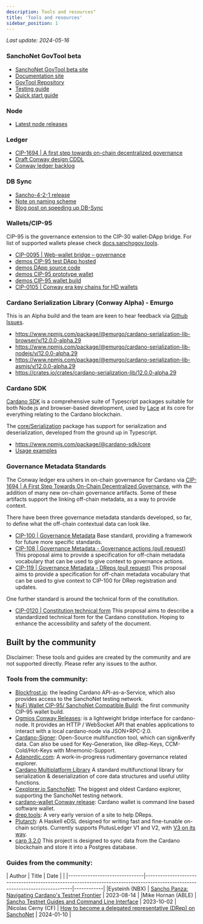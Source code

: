 ```yaml
---
description: Tools and resources"
title: 'Tools and resources'
sidebar_position: 1
---
```


*Last update: 2024-05-16*

### SanchoNet GovTool beta

* [SanchoNet GovTool beta site](https://sanchogov.tools)
* [Documentation site](https://docs.sanchogov.tools/)
* [GovTool Repository](https://github.com/IntersectMBO/govtool)
* [Testing guide](https://docs.sanchogov.tools/about/sanchonet-govtool-testing)
* [Quick start guide](https://docs.sanchogov.tools/about/sanchonet-govtool-testing)

### Node

* [Latest node releases](https://github.com/IntersectMBO/cardano-node/releases)

### Ledger

* [CIP-1694 | A first step towards on-chain decentralized governance](https://github.com/cardano-foundation/CIPs/blob/master/CIP-1694/README.md)
* [Draft Conway design CDDL](https://github.com/IntersectMBO/cardano-ledger/blob/master/eras/conway/impl/cddl-files/conway.cddl)
* [Conway ledger backlog](https://github.com/IntersectMBO/cardano-ledger/issues?q=is%3Aissue+is%3Aopen+label%3Aconway)

### DB Sync

* [Sancho-4-2-1 release](https://github.com/IntersectMBO/cardano-db-sync/releases/tag/sancho-4-2-1)
* [Note on naming scheme](https://gist.github.com/kderme/2ab2f79fcdc159be3465bae9b7df78e7)
* [Blog post on speeding up DB-Sync](https://github.com/IntersectMBO/cardano-db-sync/blob/blog/blog/blog.pdf)

### Wallets/CIP-95

CIP-95 is the governance extension to the CIP-30 wallet-DApp bridge.
For list of supported wallets please check [docs.sanchogov.tools](https://docs.sanchogov.tools/how-to-use-the-govtool/getting-started/get-a-compatible-wallet).

* [CIP-0095 | Web-wallet bridge – governance](https://github.com/cardano-foundation/CIPs/blob/master/CIP-0095/README.md)
* [demos CIP-95 test DApp hosted](https://ryun1.github.io/cip95-cardano-wallet-connector/)
* [demos DApp source code](https://github.com/Ryun1/cip95-cardano-wallet-connector)
* [demos CIP-95 prototype wallet](https://github.com/Ryun1/cip95-demos-wallet)
* [demos CIP-95 wallet build](https://drive.google.com/file/d/1751xFA1TSN7taNs2blTMeFwE6-xL3wKt/)
* [CIP-0105 | Conway era key chains for HD wallets](https://github.com/cardano-foundation/CIPs/blob/master/CIP-0105/README.md)

### Cardano Serialization Library (Conway Alpha) - Emurgo

This is an Alpha build and the team are keen to hear feedback via [Github Issues](https://github.com/Emurgo/cardano-serialization-lib/issues).
* https://www.npmjs.com/package/@emurgo/cardano-serialization-lib-browser/v/12.0.0-alpha.29
* https://www.npmjs.com/package/@emurgo/cardano-serialization-lib-nodejs/v/12.0.0-alpha.29
* https://www.npmjs.com/package/@emurgo/cardano-serialization-lib-asmjs/v/12.0.0-alpha.29
* https://crates.io/crates/cardano-serialization-lib/12.0.0-alpha.29

### Cardano SDK

[Cardano SDK](https://github.com/input-output-hk/cardano-js-sdk) is a comprehensive suite of Typescript packages suitable for both Node.js and browser-based development,
used by [Lace](https://www.lace.io) at its core for everything relating to the Cardano blockchain.

The [core/Serialization](https://github.com/input-output-hk/cardano-js-sdk/tree/master/packages/core/src/Serialization) package has support for serialization and deserialization,
developed from the ground up in Typescript.
* https://www.npmjs.com/package/@cardano-sdk/core
* [Usage examples](https://github.com/input-output-hk/cardano-js-sdk/tree/master/packages/core/test/Serialization)

### Governance Metadata Standards

The Conway ledger era ushers in on-chain governance for Cardano via [CIP-1694 | A First Step Towards On-Chain Decentralized Governance](https://github.com/cardano-foundation/CIPs/blob/master/CIP-1694/README.md), with the addition of many new on-chain governance artifacts.
Some of these artifacts support the linking off-chain metadata, as a way to provide context.

There have been three governance metadata standards developed, so far, to define what the off-chain contextual data can look like.

* [CIP-100 | Governance Metadata](https://github.com/cardano-foundation/CIPs/tree/master/CIP-0100) Base standard, providing a framework for future more specific standards.
* [CIP-108 | Governance Metadata - Governance actions (pull request)](https://github.com/cardano-foundation/CIPs/pull/632) This proposal aims to provide a specification for off-chain metadata vocabulary that can be used to give context to governance actions.
* [CIP-119 | Governance Metadata - DReps (pull request)](https://github.com/cardano-foundation/CIPs/pull/788) This proposal aims to provide a specification for off-chain metadata vocabulary that can be used to give context to CIP-100 for DRep registration and updates.

One further standard is around the technical form of the constitution.

* [CIP-0120 | Constitution technical form](https://github.com/cardano-foundation/CIPs/pull/796) This proposal aims to describe a standardized technical form for the Cardano constitution. Hoping to enhance the accessibility and safety of the document.

## Built by the community

Disclaimer: These tools and guides are created by the community and are not supported directly. Please refer any issues to the author.

### Tools from the community:

* [Blockfrost.io](https://blockfrost.io): the leading Cardano API-as-a-Service, which also provides access to the SanchoNet testing network.
* [NuFi Wallet CIP-95/ SanchoNet Compatible Build](https://assets.nu.fi/extension/sanchonet/nufi-cwe-sanchonet-latest.zip): the first community CIP-95 wallet build.
* [Ogmios Conway Releases](https://github.com/CardanoSolutions/ogmios/releases): is a lightweight bridge interface for cardano-node. It provides an HTTP / WebSocket API that enables applications to interact with a local cardano-node via JSON+RPC-2.0.
* [Cardano-Signer](https://github.com/gitmachtl/cardano-signer): Open-Source multifunction tool, which can sign&verify data. Can also be used for Key-Generation, like dRep-Keys, CCM-Cold/Hot-Keys with Mnemonic-Support.
* [Adanordic.com](https://adanordic.com): A work-in-progress rudimentary governance related explorer.
* [Cardano Multiplatform Library](https://github.com/dcSpark/cardano-multiplatform-lib/releases/tag/5.0.0) A standard multifunctional library for serialization & deserialization of core data structures and useful utility functions.
* [Cexplorer.io SanchoNet](https://sancho.cexplorer.io/): The biggest and oldest Cardano explorer, supporting the SanchoNet testing network.
* [cardano-wallet Conway release](https://github.com/cardano-foundation/cardano-wallet/releases/tag/v2024-03-01): Cardano wallet is command line based software wallet.
* [drep.tools](https://drep.tools/): A very early version of a site to help DReps.
* [Plutarch](https://github.com/Plutonomicon/plutarch-plutus): A Haskell eDSL designed for writing fast and fine-tunable on-chain scripts. Currently supports PlutusLedger V1 and V2, with [V3 on its way](https://github.com/Plutonomicon/plutarch-plutus/issues/655).
* [carp 3.2.0](https://github.com/dcSpark/carp/releases/tag/3.2.0) This project is designed to sync data from the Cardano blockchain and store it into a Postgres database.

### Guides from the community:

| Author                        | Title                                                                                                                        | Date       |                                                                                                                                                                      |
|-------------------------------|------------------------------------------------------------------------------------------------------------------------------|------------|
|Eysteinh (NBX)                 | [Sancho Panza: Navigating Cardano's Testnet Frontier](https://www.youtube.com/watch?v=9CR8c9ZIVEE)                           | 2023-08-14 |
|Mike Hornan (ABLE)             | [Sancho Testnet Guides and Command Line Interface](https://www.youtube.com/playlist?list=PLWYf5eQbRdbWa5n21tyy8xWpTS6zjm3Mj) | 2023-10-02 |
|Nicolas Cerny (CF)             | [How to become a delegated representative (DRep) on SanchoNet](https://youtu.be/frkgK1VGhZU?si=-i1zird99sNdnDKq)             | 2024-01-10 |
